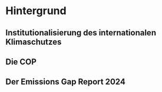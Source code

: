 # Hintergrund 

## Institutionalisierung des internationalen Klimaschutzes

## Die COP

## Der Emissions Gap Report 2024